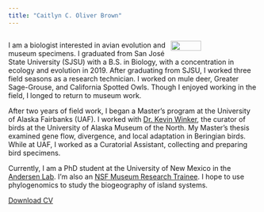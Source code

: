 ```yaml
---
title: "Caitlyn C. Oliver Brown"
---
```

<div style="display:table-cell; vertical-align:middle; text-align:left">
<img src="/Users/coliverbrown/Documents/GitHub/coliverbrown.github.io/media/headshot_crop.jpg"  style="float:right" width = "35%">


I am a biologist interested in avian evolution and museum specimens. I graduated from San José State University (SJSU) with a B.S. in Biology, with a concentration in ecology and evolution in 2019. After graduating from SJSU, I worked three field seasons as a research technician. I worked on mule deer, Greater Sage-Grouse, and California Spotted Owls. Though I enjoyed working in the field, I longed to return to museum work.

After two years of field work, I began a Master's program at the University of Alaska Fairbanks (UAF). I worked with [Dr. Kevin Winker](https://www.kevinwinker.org/), the curator of birds at the University of Alaska Museum of the North. My Master’s thesis examined gene flow, divergence, and local adaptation in Beringian birds. While at UAF, I worked as a Curatorial Assistant, collecting and preparing bird specimens. 

Currently, I am a PhD student at the University of New Mexico in the [Andersen Lab](https://www.andersenlabunm.org/). I’m also an [NSF Museum Research Trainee](https://mrt.unm.edu/). I hope to use phylogenomics to study the biogeography of island systems.

<a href="OliverBrown_CV_jan2025.pdf" class="download" title="Download CV as PDF">Download CV</a>	

